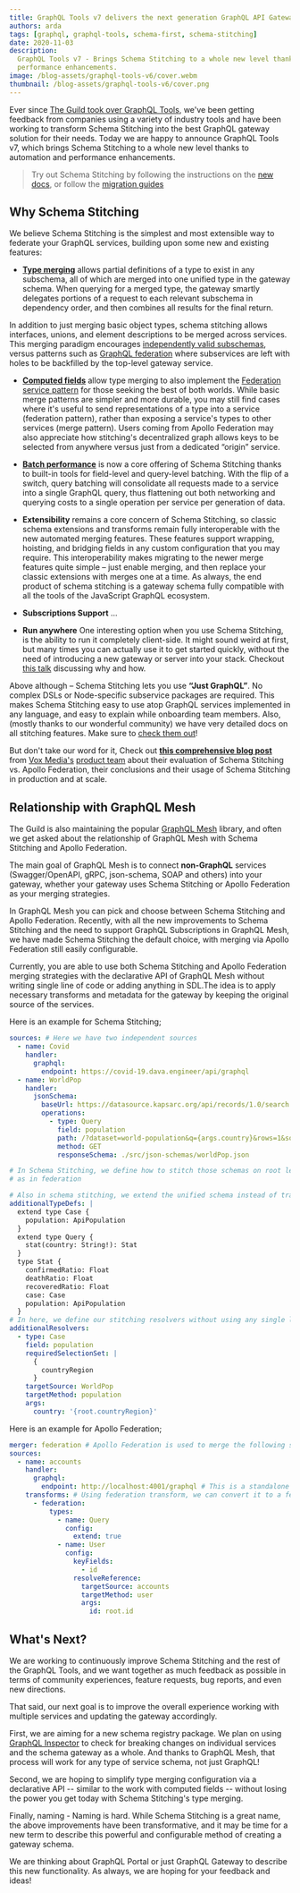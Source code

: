 ```yaml
---
title: GraphQL Tools v7 delivers the next generation GraphQL API Gateway
authors: arda
tags: [graphql, graphql-tools, schema-first, schema-stitching]
date: 2020-11-03
description:
  GraphQL Tools v7 - Brings Schema Stitching to a whole new level thanks to automation and
  performance enhancements.
image: /blog-assets/graphql-tools-v6/cover.webm
thumbnail: /blog-assets/graphql-tools-v6/cover.png
---
```


Ever since [The Guild took over GraphQL Tools](/blog/graphql-tools-v6), we've been getting feedback
from companies using a variety of industry tools and have been working to transform Schema Stitching
into the best GraphQL gateway solution for their needs. Today we are happy to announce GraphQL Tools
v7, which brings Schema Stitching to a whole new level thanks to automation and performance
enhancements.

> Try out Schema Stitching by following the instructions on the
> [new docs](https://graphql-tools.com/docs/stitch-combining-schemas), or follow the
> [migration guides](https://graphql-tools.com/docs/migration-from-tools)

## Why Schema Stitching

We believe Schema Stitching is the simplest and most extensible way to federate your GraphQL
services, building upon some new and existing features:

- **[Type merging](https://graphql-tools.com/docs/stitch-type-merging)** allows partial definitions
  of a type to exist in any subschema, all of which are merged into one unified type in the gateway
  schema. When querying for a merged type, the gateway smartly delegates portions of a request to
  each relevant subschema in dependency order, and then combines all results for the final return.

In addition to just merging basic object types, schema stitching allows interfaces, unions, and
element descriptions to be merged across services. This merging paradigm encourages
[independently valid subschemas](https://graphql-tools.com/docs/stitch-type-merging#unidirectional-merges),
versus patterns such as [GraphQL federation](https://the-guild.dev/graphql/hive/federation) where
subservices are left with holes to be backfilled by the top-level gateway service.

- **[Computed fields](https://graphql-tools.com/docs/stitch-type-merging#computed-fields)** allow
  type merging to also implement the
  [Federation service pattern](https://apollographql.com/docs/apollo-server/federation/federation-spec/#resolve-requests-for-entities)
  for those seeking the best of both worlds. While basic merge patterns are simpler and more
  durable, you may still find cases where it's useful to send representations of a type into a
  service (federation pattern), rather than exposing a service's types to other services (merge
  pattern). Users coming from Apollo Federation may also appreciate how stitching's decentralized
  graph allows keys to be selected from anywhere versus just from a dedicated “origin” service.

- **[Batch performance](https://graphql-tools.com/docs/stitch-type-merging#batching)** is now a core
  offering of Schema Stitching thanks to built-in tools for field-level and query-level batching.
  With the flip of a switch, query batching will consolidate all requests made to a service into a
  single GraphQL query, thus flattening out both networking and querying costs to a single operation
  per service per generation of data.

- **Extensibility** remains a core concern of Schema Stitching, so classic schema extensions and
  transforms remain fully interoperable with the new automated merging features. These features
  support wrapping, hoisting, and bridging fields in any custom configuration that you may require.
  This interoperability makes migrating to the newer merge features quite simple – just enable
  merging, and then replace your classic extensions with merges one at a time. As always, the end
  product of schema stitching is a gateway schema fully compatible with all the tools of the
  JavaScript GraphQL ecosystem.

- **Subscriptions Support** …

- **Run anywhere** One interesting option when you use Schema Stitching, is the ability to run it
  completely client-side. It might sound weird at first, but many times you can actually use it to
  get started quickly, without the need of introducing a new gateway or server into your stack.
  Checkout
  [this talk](https://youtube.com/watch?v=1bJ_M_v-tso&list=PLhCf3AUOg4PgQoY_A6xWDQ70yaNtPYtZd&index=3)
  discussing why and how.

Above although – Schema Stitching lets you use **“Just GraphQL”**. No complex DSLs or Node-specific
subservice packages are required. This makes Schema Stitching easy to use atop GraphQL services
implemented in any language, and easy to explain while onboarding team members. Also, (mostly thanks
to our wonderful community) we have very detailed docs on all stitching features. Make sure to
[check them out](https://graphql-tools.com/docs/stitch-combining-schemas)!

But don't take our word for it, Check out
**[this comprehensive blog post](https://product.voxmedia.com/2020/11/2/21494865/to-federate-or-stitch-a-graphql-gateway-revisited)**
from [Vox Media's](https://voxmedia.com) [product team](https://twitter.com/VoxProduct) about their
evaluation of Schema Stitching vs. Apollo Federation, their conclusions and their usage of Schema
Stitching in production and at scale.

## Relationship with GraphQL Mesh

The Guild is also maintaining the popular [GraphQL Mesh](http://graphql-mesh.com) library, and often
we get asked about the relationship of GraphQL Mesh with Schema Stitching and Apollo Federation.

The main goal of GraphQL Mesh is to connect **non-GraphQL** services (Swagger/OpenAPI, gRPC,
json-schema, SOAP and others) into your gateway, whether your gateway uses Schema Stitching or
Apollo Federation as your merging strategies.

In GraphQL Mesh you can pick and choose between Schema Stitching and Apollo Federation. Recently,
with all the new improvements to Schema Stitching and the need to support GraphQL Subscriptions in
GraphQL Mesh, we have made Schema Stitching the default choice, with merging via Apollo Federation
still easily configurable.

Currently, you are able to use both Schema Stitching and Apollo Federation merging strategies with
the declarative API of GraphQL Mesh without writing single line of code or adding anything in
SDL.The idea is to apply necessary transforms and metadata for the gateway by keeping the original
source of the services.

Here is an example for Schema Stitching;

```yaml
sources: # Here we have two independent sources
  - name: Covid
    handler:
      graphql:
        endpoint: https://covid-19.dava.engineer/api/graphql
  - name: WorldPop
    handler:
      jsonSchema:
        baseUrl: https://datasource.kapsarc.org/api/records/1.0/search
        operations:
          - type: Query
            field: population
            path: /?dataset=world-population&q={args.country}&rows=1&sort=year&facet=year&facet=country_name
            method: GET
            responseSchema: ./src/json-schemas/worldPop.json

# In Schema Stitching, we define how to stitch those schemas on root level instead of source level
# as in federation

# Also in schema stitching, we extend the unified schema instead of transforming the source schemas.
additionalTypeDefs: |
  extend type Case {
    population: ApiPopulation
  }
  extend type Query {
    stat(country: String!): Stat
  }
  type Stat {
    confirmedRatio: Float
    deathRatio: Float
    recoveredRatio: Float
    case: Case
    population: ApiPopulation
  }
# In here, we define our stitching resolvers without using any single line of code
additionalResolvers:
  - type: Case
    field: population
    requiredSelectionSet: |
      {
        countryRegion
      }
    targetSource: WorldPop
    targetMethod: population
    args:
      country: '{root.countryRegion}'
```

Here is an example for Apollo Federation;

```yaml
merger: federation # Apollo Federation is used to merge the following sources as federated services
sources:
  - name: accounts
    handler:
      graphql:
        endpoint: http://localhost:4001/graphql # This is a standalone GraphQL API that doesn't have any federation metadata
    transforms: # Using federation transform, we can convert it to a federated service
      - federation:
          types:
            - name: Query
              config:
                extend: true
            - name: User
              config:
                keyFields:
                  - id
                resolveReference:
                  targetSource: accounts
                  targetMethod: user
                  args:
                    id: root.id
```

## What's Next?

We are working to continuously improve Schema Stitching and the rest of the GraphQL Tools, and we
want together as much feedback as possible in terms of community experiences, feature requests, bug
reports, and even new directions.

That said, our next goal is to improve the overall experience working with multiple services and
updating the gateway accordingly.

First, we are aiming for a new schema registry package. We plan on using
[GraphQL Inspector](http://graphql-inspector.com) to check for breaking changes on individual
services and the schema gateway as a whole. And thanks to GraphQL Mesh, that process will work for
any type of service schema, not just GraphQL!

Second, we are hoping to simplify type merging configuration via a declarative API -- similar to the
work with computed fields -- without losing the power you get today with Schema Stitching's type
merging.

Finally, naming - Naming is hard. While Schema Stitching is a great name, the above improvements
have been transformative, and it may be time for a new term to describe this powerful and
configurable method of creating a gateway schema.

We are thinking about GraphQL Portal or just GraphQL Gateway to describe this new functionality. As
always, we are hoping for your feedback and ideas!
